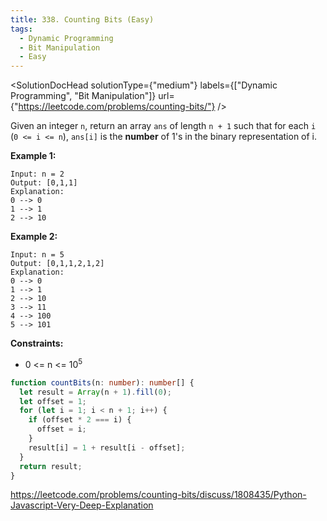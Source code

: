 ```yaml
---
title: 338. Counting Bits (Easy)
tags:
  - Dynamic Programming
  - Bit Manipulation
  - Easy
---
```



<SolutionDocHead
  solutionType={"medium"}
  labels={["Dynamic Programming", "Bit Manipulation"]}
  url={"https://leetcode.com/problems/counting-bits/"}
/>

Given an integer `n`, return an array `ans` of length `n + 1` such that for each `i` (`0 <= i <= n`), `ans[i]` is the <b>number</b> of 1's in the binary representation of i.

<b>Example 1:</b>

```
Input: n = 2
Output: [0,1,1]
Explanation:
0 --> 0
1 --> 1
2 --> 10
```

<b>Example 2:</b>

```
Input: n = 5
Output: [0,1,1,2,1,2]
Explanation:
0 --> 0
1 --> 1
2 --> 10
3 --> 11
4 --> 100
5 --> 101
```

<b>Constraints:</b>

- 0 <= n <= 10<sup>5</sup>

```ts title=solution.ts
function countBits(n: number): number[] {
  let result = Array(n + 1).fill(0);
  let offset = 1;
  for (let i = 1; i < n + 1; i++) {
    if (offset * 2 === i) {
      offset = i;
    }
    result[i] = 1 + result[i - offset];
  }
  return result;
}
```

https://leetcode.com/problems/counting-bits/discuss/1808435/Python-Javascript-Very-Deep-Explanation
